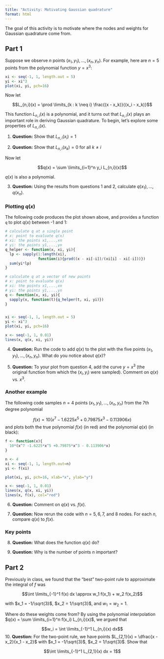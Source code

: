 ```yaml
---
title: "Activity: Motivating Gaussian quadrature"
format: html
---
```


The goal of this activity is to motivate where the nodes and weights for Gaussian quadrature come from.

## Part 1

Suppose we observe $n$ points $(x_1, y_1),...,(x_n, y_n)$. For example, here are $n=5$ points from the polynomial function $y = x^3$:

```r
xi <- seq(-1, 1, length.out = 5)
yi <- xi^3
plot(xi, yi, pch=16)
```

Now let

$$L_{n,i}(x) = \prod \limits_{k : k \neq i} \frac{(x - x_k)}{(x_i - x_k)}$$

This function $L_{n,i}(x)$ is a polynomial, and it turns out that $L_{n,i}(x)$ plays an important role in deriving Gaussian quadrature. To begin, let's explore some properties of $L_{n,i}(x)$.

1. **Question:** Show that $L_{n,i}(x_i) = 1$

2. **Question:** Show that $L_{n,i}(x_k) = 0$ for all $k \neq i$


Now let

$$q(x) = \sum \limits_{i=1}^n y_i L_{n,i}(x)$$

$q(x)$ is also a polynomial.

3. **Question:** Using the results from questions 1 and 2, calculate $q(x_1),...,q(x_n)$.

### Plotting $q(x)$

The following code produces the plot shown above, and provides a function `q` to plot $q(x)$ between -1 and 1:

```r
# calculate q at a single point
# x: point to evaluate q(x)
# xi: the points x1,...,xn
# yi: the points y1,...,yn
q_helper <- function(x, xi, yi){
  lp <- sapply(1:length(xi), 
               function(i){prod((x - xi[-i])/(xi[i] - xi[-i]))})
  sum(yi*lp)
}

# calculate q at a vector of new points
# x: point to evaluate q(x)
# xi: the points x1,...,xn
# yi: the points y1,...,yn
q <- function(x, xi, yi){
  sapply(x, function(t){q_helper(t, xi, yi)})
}


xi <- seq(-1, 1, length.out = 5)
yi <- xi^3
plot(xi, yi, pch=16)

x <- seq(-1, 1, 0.01)
lines(x, q(x, xi, yi))
```


4. **Question:** Run the code to add $q(x)$ to the plot with the five points $(x_1, y_1),...,(x_n, y_n)$. What do you notice about $q(x)$?

5. **Question:** To your plot from question 4, add the curve $y = x^3$ (the original function from which the $(x_i, y_i)$ were sampled). Comment on $q(x)$ vs. $x^3$.

### Another example

The following code samples $n=4$ points $(x_1, y_1),...,(x_n, y_n)$ from the 7th degree polynomial

$$f(x) = 10(x^7 - 1.6225x^5 +0.79875x^3 - 0.113906x)$$
and plots both the true polynomial $f(x)$ (in red) and the polynomial $q(x)$ (in black):

```r
f <- function(x){
  10*(x^7 -1.6225*x^5 +0.79875*x^3 - 0.113906*x)
}

n <- 4
xi <- seq(-1, 1, length.out=n)
yi <- f(xi)

plot(xi, yi, pch=16, xlab="x", ylab="y")

x <- seq(-1, 1, 0.01)
lines(x, q(x, xi, yi))
lines(x, f(x), col="red")
```

6. **Question:** Comment on $q(x)$ vs. $f(x)$.

7. **Question:** Now rerun the code with $n=5, 6, 7,$ and $8$ nodes. For each $n$, compare $q(x)$ to $f(x)$.

### Key points

8. **Question:** What does the function $q(x)$ do?

9. **Question:** Why is the number of points $n$ important?

## Part 2

Previously in class, we found that the "best" two-point rule to approximate the integral of $f$ was

$$\int \limits_{-1}^1 f(x) dx \approx w_1 f(x_1) + w_2 f(x_2)$$

with $x_1 = -1/\sqrt{3}$, $x_2 = 1/\sqrt{3}$, and $w_1 = w_2 = 1$. 

Where do these weights come from? By using the polynomial interpolation $q(x) = \sum \limits_{i=1}^n f(x_i) L_{n,i}(x)$, we argued that

$$w_i = \int \limits_{-1}^1 L_{n,i}(x) dx$$
10. **Question:** For the two-point rule, we have points $L_{2,1}(x) = \dfrac{x - x_2}{x_1 - x_2}$ with $x_1 = -1/\sqrt{3}$, $x_2 = 1/\sqrt{3}$. Show that

$$\int \limits_{-1}^1 L_{2,1}(x) dx = 1$$




